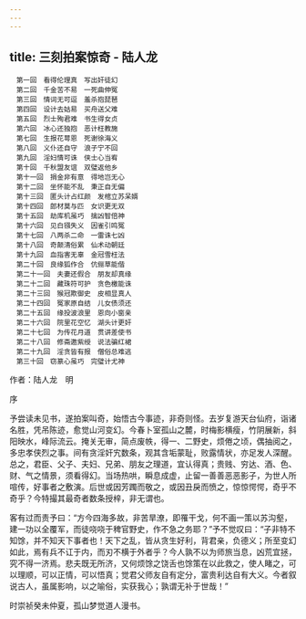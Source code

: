```yaml
---
---
---
```

title: 三刻拍案惊奇 - 陆人龙
---


```
　第一回　看得伦理真　写出奸徒幻
　第二回　千金苦不易　一死曲伸冤
　第三回　情词无可逗　羞杀抱琵琶
　第四回　设计去姑易　买舟送父难
　第五回　烈士殉君难　书生得女贞
　第六回　冰心还独抱　恶计枉教施
　第七回　生报花萼恩　死谢徐海义
　第八回　义仆还自守　浪子宁不回
　第九回　淫妇情可诛　侠士心当宥
　第十回　千秋盟友谊　双璧返他乡
　第十一回　捐金非有意　得地岂无心
　第十二回　坐怀能不乱　秉正自无偏
　第十三回　匿头计占红颜　发棺立苏呆婿
　第十四回　郎材莫与匹　女识更无双
　第十五回　劫库机虽巧　擒凶智倍神
　第十六回　见白镪失义　因雀引鸣冤
　第十七回　八两杀二命　一雷诛七凶
　第十八回　奇颠清俗累　仙术动朝廷
　第十九回　血指害无辜　金冠雪枉法
　第二十回　良缘狐作合　伉俪草能偕
　第二十一回　夫妻还假合　朋友却真缘
　第二十二回　藏珠符可护　贪色檄能诛
　第二十三回　猴冠欺御史　皮相显真人
　第二十四回　冤家原自结　儿女债须还
　第二十五回　缘投波浪里　恩向小窗亲
　第二十六回　院里花空忆　湖头计更奸
　第二十七回　为传花月道　贯讲差使书
　第二十八回　修斋邀紫绶　说法骗红裙
　第二十九回　淫贪皆有报　僧俗总难逃
　第三十回　窃篆心虽巧　完璧计尤神
```


作者：陆人龙　明

序

予尝读未见书，遂拍案叫奇，始悟古今事迹，非奇则怪。去岁复游天台仙府，诣诸名胜，凭吊陈迹，愈觉山河变幻。今春卜室孤山之麓，时梅影横瘦，竹阴展新，斜阳映水，峰际流云。掩关无审，简点废帙，得一、二野史，烦倦之顷，偶抽阅之，多忠孝侠烈之事。间有贪淫奸宄数条，观其含垢蒙耻，败露情状，亦足发人深醒。总之，君臣、父子、夫妇、兄弟、朋友之理道，宜认得真；贵贱、穷达、酒、色、财、气之情景，须看得幻。当场热哄，瞬息成虚，止留一善善恶恶影子，为世人所喧传，好事者之敷演。后世或因芳躅而敬之，或因丑戾而愤之，惊惊愕愕，奇乎不奇乎？今特撮其最奇者数条授梓，非无谓也。

客有过而责予曰：“方今四海多故，非苦旱潦，即罹干戈，何不画一策以苏沟壑，建一功以全覆军，而徒哓哓于稗官野史，作不急之务耶？”予不觉叹曰：“子非特不知馀，并不知天下事者也！天下之乱，皆从贪生好利，背君亲，负德义；所至变幻如此，焉有兵不讧于内，而刃不横于外者乎？今人孰不以为师旅当息，凶荒宜拯，究不得一济焉。悲夫既无所济，又何烦馀之饶舌也馀策在以此救之，使人睹之，可以理顺，可以正情，可以悟真；觉君父师友自有定分，富贵利达自有大义。今者叙说古人，虽属影响，以之喻俗，实获我心；孰谓无补于世哉！”

时崇祯癸未仲夏，孤山梦觉道人漫书。